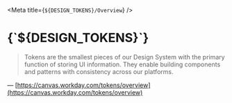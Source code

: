 
<Meta title={`${DESIGN_TOKENS}/Overview`} />

<h1>{`${DESIGN_TOKENS}`}</h1>

> Tokens are the smallest pieces of our Design System with the primary function of storing UI information. They enable building components and patterns with consistency across our platforms.

&mdash; [https://canvas.workday.com/tokens/overview](https://canvas.workday.com/tokens/overview)